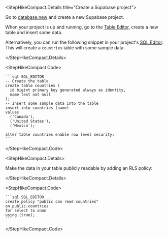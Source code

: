 <StepHikeCompact.Details title="Create a Supabase project">

Go to [database.new](https://database.new) and create a new Supabase project.

When your project is up and running, go to the [Table Editor](https://khuknasoft.com/dashboard/project/_/editor), create a new table and insert some data.

Alternatively, you can run the following snippet in your project's [SQL Editor](https://khuknasoft.com/dashboard/project/_/sql/new). This will create a `countries` table with some sample data.

</StepHikeCompact.Details>

<StepHikeCompact.Code>

    ```sql SQL_EDITOR
    -- Create the table
    create table countries (
      id bigint primary key generated always as identity,
      name text not null
    );
    -- Insert some sample data into the table
    insert into countries (name)
    values
      ('Canada'),
      ('United States'),
      ('Mexico');

    alter table countries enable row level security;
    ```

</StepHikeCompact.Code>

<StepHikeCompact.Details>

Make the data in your table publicly readable by adding an RLS policy:

</StepHikeCompact.Details>

<StepHikeCompact.Code>

    ```sql SQL_EDITOR
    create policy "public can read countries"
    on public.countries
    for select to anon
    using (true);
    ```

</StepHikeCompact.Code>
